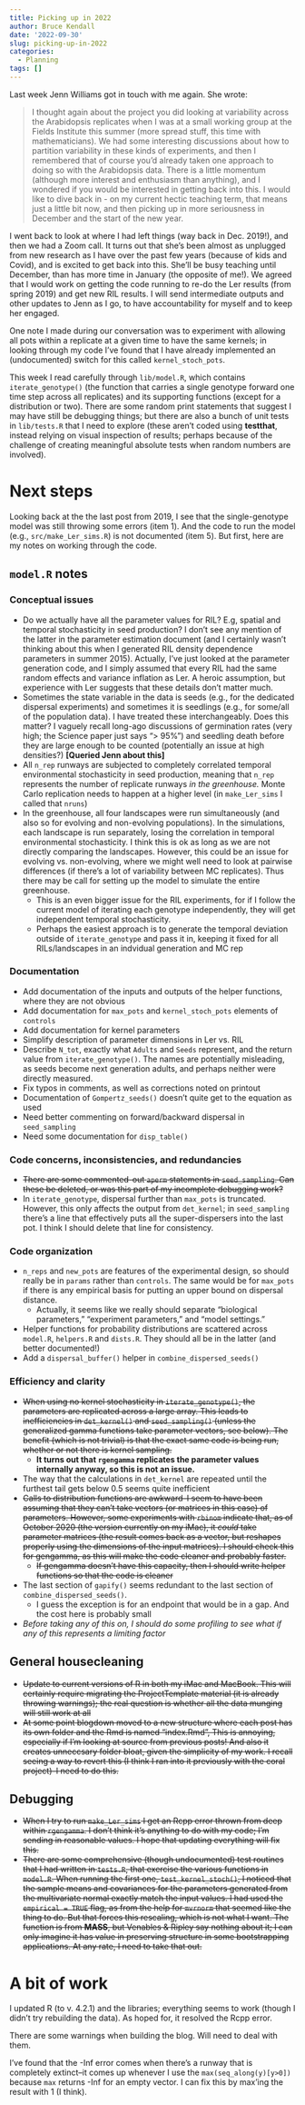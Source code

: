 ```yaml
---
title: Picking up in 2022
author: Bruce Kendall
date: '2022-09-30'
slug: picking-up-in-2022
categories:
  - Planning
tags: []
---
```


Last week Jenn Williams got in touch with me again. She wrote:

> I thought again about the project you did looking at variability across the Arabidopsis replicates when I was at a small working group at the Fields Institute this summer (more spread stuff, this time with mathematicians). We had some interesting discussions about how to partition variability in these kinds of experiments, and then I remembered that of course you’d already taken one approach to doing so with the Arabidopsis data. There is a little momentum (although more interest and enthusiasm than anything), and I wondered if you would be interested in getting back into this. I would like to dive back in - on my current hectic teaching term, that means just a little bit now, and then picking up in more seriousness in December and the start of the new year.

I went back to look at where I had left things (way back in Dec. 2019!), and then we had a Zoom call. It turns out that she's been almost as unplugged from new research as I have over the past few years (because of kids and Covid), and is excited to get back into this. She'll be busy teaching until December, than has more time in January (the opposite of me!). We agreed that I would work on getting the code running to re-do the Ler results (from spring 2019) and get new RIL results. I will send intermediate outputs and other updates to Jenn as I go, to have accountability for myself and to keep her engaged.

One note I made during our conversation was to experiment with allowing all pots within a replicate at a given time to have the same kernels; in looking through my code I've found that I have already implemented an (undocumented) switch for this called `kernel_stoch_pots`.

This week I read carefully through `lib/model.R`, which contains `iterate_genotype()` (the function that carries a single genotype forward one time step across all replicates) and its supporting functions (except for a distribution or two). There are some random print statements that suggest I may have still be debugging things; but there are also a bunch of unit tests in `lib/tests.R` that I need to explore (these aren't coded using **testthat**, instead relying on visual inspection of results; perhaps because of the challenge of creating meaningful absolute tests when random numbers are involved).

# Next steps
Looking back at the the last post from 2019, I see that the single-genotype model was still throwing some errors (item 1). And the code to run the model (e.g., `src/make_Ler_sims.R`) is not documented (item 5). But first, here are my notes on working through the code.

## `model.R` notes
### Conceptual issues
* Do we actually have all the parameter values for RIL? E.g, spatial and temporal stochasticity in seed production? I don't see any mention of the latter in the parameter estimation document (and I certainly wasn't thinking about this when I generated RIL density dependence parameters in summer 2015). Actually, I've just looked at the parameter generation code, and I simply assumed that every RIL had the same random effects and variance inflation as Ler. A heroic assumption, but experience with Ler suggests that these details don't matter much.
* Sometimes the state variable in the data is seeds (e.g., for the dedicated dispersal experiments) and sometimes it is seedlings (e.g., for some/all of the population data). I have treated these interchangeably. Does this matter? I vaguely recall long-ago discussions of germination rates (very high; the Science paper just says "> 95%") and seedling death before they are large enough to be counted (potentially an issue at high densities?) **[Queried Jenn about this]**
* All `n_rep` runways are subjected to completely correlated temporal environmental stochasticity in seed production, meaning that `n_rep` represents the number of replicate runways *in the greenhouse.* Monte Carlo replication needs to happen at a higher level (in `make_Ler_sims` I called that `nruns`)
* In the greenhouse, all four landscapes were run simultaneously (and also so for evolving and non-evolving populations). In the simulations, each landscape is run separately, losing the correlation in temporal environmental stochasticity. I think this is ok as long as we are not directly comparing the landscapes. However, this could be an issue for evolving vs. non-evolving, where we might well need to look at pairwise differences (if there's a lot of variability between MC replicates). Thus there may be call for setting up the model to simulate the entire greenhouse. 
  * This is an even bigger issue for the RIL experiments, for if I follow the current model of iterating each genotype independently, they will get independent temporal stochasticity.
  * Perhaps the easiest approach is to generate the temporal deviation outside of `iterate_genotype` and pass it in, keeping it fixed for all RILs/landscapes in an indvidual generation and MC rep

### Documentation
* Add documentation of the inputs and outputs of the helper functions, where they are not obvious
* Add documentation for `max_pots` and `kernel_stoch_pots` elements of `controls`
* Add documentation for kernel parameters
* Simplify description of parameter dimensions in Ler vs. RIL
* Describe `N_tot`, exactly what `Adults` and `Seeds` represent, and the return value from `iterate_genotype()`. The names are potentially misleading, as seeds become next generation adults, and perhaps neither were directly measured.
* Fix typos in comments, as well as corrections noted on printout
* Documentation of `Gompertz_seeds()` doesn't quite get to the equation as used
* Need better commenting on forward/backward dispersal in `seed_sampling`
* Need some documentation for `disp_table()`

### Code concerns, inconsistencies, and redundancies
* ~~There are some commented-out `aperm` statements in `seed_sampling`. Can these be deleted, or was this part of my incomplete debugging work?~~
* In `iterate_genotype`, dispersal further than `max_pots` is truncated. However, this only affects the output from `det_kernel`; in `seed_sampling` there's a line that effectively puts all the super-dispersers into the last pot. I think I should delete that line for consistency.

### Code organization
* `n_reps` and `new_pots` are features of the experimental design, so should really be in `params` rather than `controls`. The same would be for `max_pots` if there is any empirical basis for putting an upper bound on dispersal distance.
  * Actually, it seems like we really should separate "biological parameters," "experiment parameters," and "model settings." 
* Helper functions for probability distributions are scattered across `model.R`, `helpers.R` and `dists.R`. They should all be in the latter (and better documented!)
* Add a `dispersal_buffer()` helper in `combine_dispersed_seeds()`

### Efficiency and clarity
* ~~When using no kernel stochasticity in `iterate_genotype()`, the parameters are replicated across a large array. This leads to inefficiencies in `det_kernel()` and `seed_sampling()` (unless the generalized gamma functions take parameter vectors, see below). The benefit (which is not trivial) is that the exact same code is being run, whether or not there is kernel sampling.~~
  * **It turns out that `rgengamma` replicates the parameter values internally anyway, so this is not an issue.**
* The way that the calculations in `det_kernel` are repeated until the furthest tail gets below 0.5 seems quite inefficient
* ~~Calls to distribution functions are awkward--I seem to have been assuming that they can't take vectors (or matrices in this case) of parameters. However, some experiments with `rbinom` indicate that, as of October 2020 (the version currently on my iMac), it *could* take parameter matrices (the result comes back as a vector, but reshapes properly using the dimensions of the input matrices). I should check this for gengamma, as this will make the code cleaner and probably faster.~~
  * ~~If gengamma doesn't have this capacity, then I should write helper functions so that the code is cleaner~~
* The last section of `gapify()` seems redundant to the last section of `combine_dispersed_seeds()`. 
  * I guess the exception is for an endpoint that would be in a gap. And the cost here is probably small
* *Before taking any of this on, I should do some profiling to see what if any of this represents a limiting factor*

## General housecleaning
* ~~Update to current versions of R in both my iMac and MacBook. This will certainly require migrating the ProjectTemplate material (it is already throwing warnings); the real question is whether all the data munging will still work at all~~
* ~~At some point blogdown moved to a new structure where each post has its own folder and the Rmd is named "index.Rmd", This is annoying, especially if I'm looking at source from previous posts! And also it creates unneccsary folder bloat, given the simplicity of my work. I recall seeing a way to revert this (I think I ran into it previously with the coral project)--I need to do this.~~

## Debugging
* ~~When I try to run `make_Ler_sims` I get an Rcpp error thrown from deep within `rgengamma`. I don't think it's anything to do with my code; I'm sending in reasonable values. I hope that updating everything will fix this.~~
* ~~There are some comprehensive (though undocumented) test routines that I had written in `tests.R`, that exercise the various functions in `model.R`. When running the first one, `test_kernel_stoch()`, I noticed that the sample means and covariances for the parameters generated from the multivariate normal exactly match the input values. I had used the `empirical = TRUE` flag, as from the help for `mvrnorm` that seemed like the thing to do. But that forces this rescaling, which is not what I want. The function is from **MASS**, but Venables & Ripley say nothing about it; I can only imagine it has value in preserving structure in some bootstrapping applications. At any rate, I need to take that out.~~

# A bit of work
I updated R (to v. 4.2.1) and the libraries; everything seems to work (though I didn't try rebuilding the data). As hoped for, it resolved the Rcpp error.

There are some warnings when building the blog. Will need to deal with them.

I've found that the -Inf error comes when there's a runway that is completely extinct--it comes up whenever I use the `max(seq_along(y)[y>0])` because `max` returns -Inf for an empty vector. I can fix this by max'ing the result with 1 (I think).
